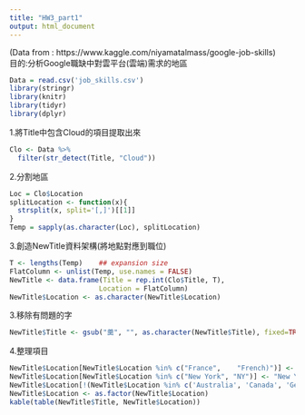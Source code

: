 ```yaml
---
title: "HW3_part1"
output: html_document
---
```

(Data from : https://www.kaggle.com/niyamatalmass/google-job-skills)   
目的:分析Google職缺中對雲平台(雲端)需求的地區  
```r
Data = read.csv('job_skills.csv')
library(stringr)
library(knitr)
library(tidyr)
library(dplyr)
```

1.將Title中包含Cloud的項目提取出來
```r
Clo <- Data %>% 
  filter(str_detect(Title, "Cloud")) 
```

2.分割地區
```r
Loc = Clo$Location
splitLocation <- function(x){
  strsplit(x, split='[,]')[[1]]
}
Temp = sapply(as.character(Loc), splitLocation)
```

3.創造NewTitle資料架構(將地點對應到職位)
```r
T <- lengths(Temp)    ## expansion size
FlatColumn <- unlist(Temp, use.names = FALSE)
NewTitle <- data.frame(Title = rep.int(Clo$Title, T),
                      Location = FlatColumn)
NewTitle$Location <- as.character(NewTitle$Location)
```

3.移除有問題的字
```r
NewTitle$Title <- gsub("羹", "", as.character(NewTitle$Title), fixed=TRUE)
```

4.整理項目
```r
NewTitle$Location[NewTitle$Location %in% c("France",	"French)")] <- "Franch"
NewTitle$Location[NewTitle$Location %in% c("New York", "NY")] <- "New York"
NewTitle$Location[!(NewTitle$Location %in% c('Australia', 'Canada', 'Germany', 'Franch', 'India', 'Ireland', 'Italy', 'Netherlands', 'Poland', 'Romania', 'Switzerland', 'United Kingdom', 'United States', 'Amsterdam', 'Berlin', 'Bucharest', 'Cambridge', 'Chicago', 'Dublin', 'Etterbeek', 'Frankfurt', 'Gurugram', 'Hamburg', 'London', 'Milan', 'New York', 'Paris', 'San Francisco', 'Singapore', 'Sunnyvale', 'Sydney', 'Warszawa', 'Waterloo'))] <- "Rare Title"
NewTitle$Location <- as.factor(NewTitle$Location)
kable(table(NewTitle$Title, NewTitle$Location))
```